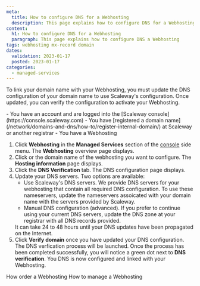 ```yaml
---
meta:
  title: How to configure DNS for a Webhosting
  description: This page explains how to configure DNS for a Webhosting
content:
  h1: How to configure DNS for a Webhosting
  paragraph: This page explains how to configure DNS a Webhosting
tags: webhosting mx-record domain 
dates:
  validation: 2023-01-17
  posted: 2023-01-17
categories:
  - managed-services
---
```


To link your domain name with your Webhosting, you must update the DNS configuration of your domain name to use Scaleway's configuration. Once updated, you can verify the configuration to activate your Webhosting. 

<Macro id="iam-requirements" />

<Message type="requirement">
  - You have an account and are logged into the [Scaleway console](https://console.scaleway.com)
  - You have [registered a domain name](/network/domains-and-dns/how-to/register-internal-domain/) at Scaleway or another registrar
  - You have a Webhosting
</Message>

1. Click **Webhosting** in the **Managed Services** section of the [console](https://console.scaleway.com/) side menu. The **Webhosting** overview page displays.
2. Click <icon name="seeMore" /> or the domain name of the webhosting you want to configure. The **Hosting information** page displays.
3. Click the **DNS Verification** tab. The DNS configuration page displays.
4. Update your DNS servers. Two options are available:
    - Use Scaleway's DNS servers. 
        We provide DNS servers for your webhosting that contain all required DNS configuration. To use these nameservers, update the nameservers assoicated with your domain name with the servers provided by Scaleway.
    - Manual DNS configuration (advanced).
        If you prefer to continue using your current DNS servers, update the DNS zone at your registrar with all DNS records provided.
    <Message type="note">
        It can take 24 to 48 hours until your DNS updates have been propagated on the Internet.
    </Message>
5. Click **Verify domain** once you have updated your DNS configuration. The DNS verfication process will be launched.
    <Lightbox src="scaleway-dns-verification.webp" alt="" />
    Once the process has been completed successfully, you will notice a green dot next to **DNS verification**. You DNS is now configured and linked with your Webhosting.

<Navigation title="See Also">
  <PreviousButton to="/managed-serveices/webhosting/order-webhosting/">How order a Webhosting</PreviousButton>
  <NextButton to="/managed-serveices/webhosting/order-webhosting/">How to manage a Webhosting</NextButton>
</Navigation>